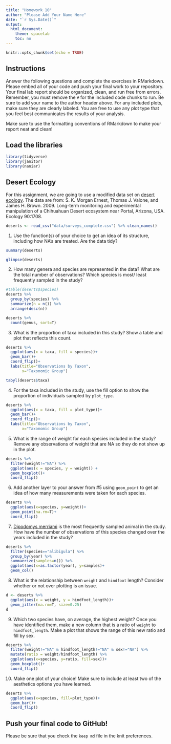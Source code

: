 ```yaml
---
title: "Homework 10"
author: "Please Add Your Name Here"
date: "`r Sys.Date()`"
output:
  html_document:
    theme: spacelab
    toc: no
---
```


```r
knitr::opts_chunk$set(echo = TRUE)
```

## Instructions
Answer the following questions and complete the exercises in RMarkdown. Please embed all of your code and push your final work to your repository. Your final lab report should be organized, clean, and run free from errors. Remember, you must remove the `#` for the included code chunks to run. Be sure to add your name to the author header above. For any included plots, make sure they are clearly labeled. You are free to use any plot type that you feel best communicates the results of your analysis.  

Make sure to use the formatting conventions of RMarkdown to make your report neat and clean!  

## Load the libraries
```r
library(tidyverse)
library(janitor)
library(naniar)
``` 

## Desert Ecology
For this assignment, we are going to use a modified data set on [desert ecology](http://esapubs.org/archive/ecol/E090/118/). The data are from: S. K. Morgan Ernest, Thomas J. Valone, and James H. Brown. 2009. Long-term monitoring and experimental manipulation of a Chihuahuan Desert ecosystem near Portal, Arizona, USA. Ecology 90:1708.
```r
deserts <- read_csv("data/surveys_complete.csv") %>% clean_names()
```

1. Use the function(s) of your choice to get an idea of its structure, including how NA's are treated. Are the data tidy?  
```r
summary(deserts)
```
```r
glimpse(deserts)
```


2. How many genera and species are represented in the data? What are the total number of observations? Which species is most/ least frequently sampled in the study?
```r
#table(deserts$species)
deserts %>%
  group_by(species) %>%
  summarize(n = n()) %>%
  arrange(desc(n))
```
```r
deserts %>%
  count(genus, sort=T) 
```

3. What is the proportion of taxa included in this study? Show a table and plot that reflects this count.
```r
deserts %>% 
  ggplot(aes(x = taxa, fill = species))+
  geom_bar()+ 
  coord_flip()+
  labs(title="Observations by Taxon",
       x="Taxonomic Group")
```
```r
tabyl(deserts$taxa)
```

4. For the taxa included in the study, use the fill option to show the proportion of individuals sampled by `plot_type.`
```r
deserts %>% 
  ggplot(aes(x = taxa, fill = plot_type))+
  geom_bar()+ 
  coord_flip()+
  labs(title="Observations by Taxon",
       x="Taxonomic Group")
```

5. What is the range of weight for each species included in the study? Remove any observations of weight that are NA so they do not show up in the plot.
```r
deserts %>% 
  filter(weight!="NA") %>%
  ggplot(aes(x = species, y = weight)) +
  geom_boxplot()+
  coord_flip()
```

6. Add another layer to your answer from #5 using `geom_point` to get an idea of how many measurements were taken for each species.
```r
deserts %>%
  ggplot(aes(x=species, y=weight))+
  geom_point(na.rm=T)+
  coord_flip()
```

7. [Dipodomys merriami](https://en.wikipedia.org/wiki/Merriam's_kangaroo_rat) is the most frequently sampled animal in the study. How have the number of observations of this species changed over the years included in the study?
```r
deserts %>%
  filter(species=="alibigula") %>%
  group_by(year) %>%
  summaerize(samples=n()) %>%
  ggplot(aes(x=as.factor(year), y=samples)+
  geom_col()
```

8. What is the relationship between `weight` and `hindfoot` length? Consider whether or not over plotting is an issue.
```r
d <- deserts %>% 
  ggplot(aes(x = weight, y = hindfoot_length))+
  geom_jitter(na.rm=T, size=0.25)
d
```


9. Which two species have, on average, the highest weight? Once you have identified them, make a new column that is a ratio of `weight` to `hindfoot_length`. Make a plot that shows the range of this new ratio and fill by sex.
```r
deserts %>%
  filter(weight!="NA" & hindfoot_length!="NA" & sex!="NA") %>%
  mutate(ratio = weight/hindfoot_length) %>%
  ggplot(aes(x=species, y=ratio, fill=sex))+
  geom_boxplot()+
  coord_flip()
```

10. Make one plot of your choice! Make sure to include at least two of the aesthetics options you have learned.
```r
deserts %>%
  ggplot(aes(x=species, fill=plot_type))+
  geom_bar()+
  coord_flip()
```

## Push your final code to GitHub!
Please be sure that you check the `keep md` file in the knit preferences. 
